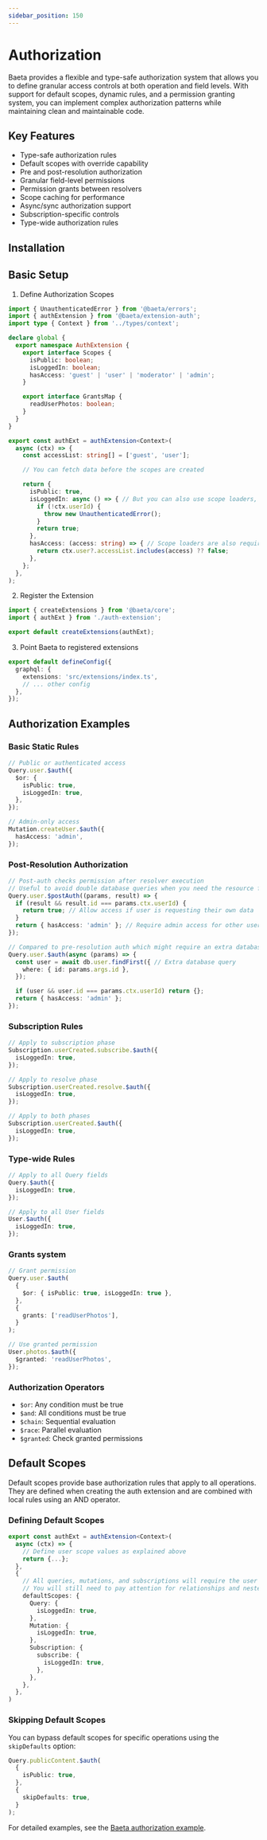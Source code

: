 ```yaml
---
sidebar_position: 150
---
```


# Authorization

Baeta provides a flexible and type-safe authorization system that allows you to define granular access controls at both operation and field levels. With support for default scopes, dynamic rules, and a permission granting system, you can implement complex authorization patterns while maintaining clean and maintainable code.

## Key Features

- Type-safe authorization rules
- Default scopes with override capability
- Pre and post-resolution authorization
- Granular field-level permissions
- Permission grants between resolvers
- Scope caching for performance
- Async/sync authorization support
- Subscription-specific controls
- Type-wide authorization rules

## Installation


<PackageManagerAdd package="@baeta/extension-auth" />

## Basic Setup

1. Define Authorization Scopes

```typescript
import { UnauthenticatedError } from '@baeta/errors';
import { authExtension } from '@baeta/extension-auth';
import type { Context } from '../types/context';

declare global {
  export namespace AuthExtension {
    export interface Scopes {
      isPublic: boolean;
      isLoggedIn: boolean;
      hasAccess: 'guest' | 'user' | 'moderator' | 'admin';
    }

    export interface GrantsMap {
      readUserPhotos: boolean;
    }
  }
}

export const authExt = authExtension<Context>(
  async (ctx) => {
    const accessList: string[] = ['guest', 'user'];

    // You can fetch data before the scopes are created

    return {
      isPublic: true,
      isLoggedIn: async () => { // But you can also use scope loaders, which will be resolved lazily, when needed
        if (!ctx.userId) {
          throw new UnauthenticatedError();
        }
        return true;
      },
      hasAccess: (access: string) => { // Scope loaders are also required for non-boolean scopes
        return ctx.user?.accessList.includes(access) ?? false;
      },
    };
  },
);
```

2. Register the Extension

```typescript
import { createExtensions } from '@baeta/core';
import { authExt } from './auth-extension';

export default createExtensions(authExt);
```

3. Point Baeta to registered extensions

```typescript
export default defineConfig({
  graphql: {
    extensions: 'src/extensions/index.ts',
    // ... other config
  },
});
```

## Authorization Examples

### Basic Static Rules

```typescript
// Public or authenticated access
Query.user.$auth({
  $or: {
    isPublic: true,
    isLoggedIn: true,
  },
});

// Admin-only access
Mutation.createUser.$auth({
  hasAccess: 'admin',
});
```

### Post-Resolution Authorization

```typescript
// Post-auth checks permission after resolver execution
// Useful to avoid double database queries when you need the resource for permission checking
Query.user.$postAuth((params, result) => {
  if (result && result.id === params.ctx.userId) {
    return true; // Allow access if user is requesting their own data
  }
  return { hasAccess: 'admin' }; // Require admin access for other users' data
});

// Compared to pre-resolution auth which might require an extra database query
Query.user.$auth(async (params) => {
  const user = await db.user.findFirst({ // Extra database query
    where: { id: params.args.id },
  });

  if (user && user.id === params.ctx.userId) return {};
  return { hasAccess: 'admin' };
});
```

### Subscription Rules
    
```typescript
// Apply to subscription phase
Subscription.userCreated.subscribe.$auth({
  isLoggedIn: true,
});

// Apply to resolve phase
Subscription.userCreated.resolve.$auth({
  isLoggedIn: true,
});

// Apply to both phases
Subscription.userCreated.$auth({
  isLoggedIn: true,
});
```

### Type-wide Rules
```typescript
// Apply to all Query fields
Query.$auth({
  isLoggedIn: true,
});

// Apply to all User fields
User.$auth({
  isLoggedIn: true,
});
```

### Grants system

```typescript
// Grant permission
Query.user.$auth(
  {
    $or: { isPublic: true, isLoggedIn: true },
  },
  {
    grants: ['readUserPhotos'],
  }
);

// Use granted permission
User.photos.$auth({
  $granted: 'readUserPhotos',
});
```

### Authorization Operators

- `$or`: Any condition must be true
- `$and`: All conditions must be true
- `$chain`: Sequential evaluation
- `$race`: Parallel evaluation
- `$granted`: Check granted permissions

## Default Scopes

Default scopes provide base authorization rules that apply to all operations. They are defined when creating the auth extension and are combined with local rules using an AND operator.

### Defining Default Scopes

```typescript
export const authExt = authExtension<Context>(
  async (ctx) => {
    // Define user scope values as explained above
    return {...};
  },
  {
    // All queries, mutations, and subscriptions will require the user to be logged in.
    // You will still need to pay attention for relationships and nested queries.
    defaultScopes: {
      Query: {
        isLoggedIn: true,
      },
      Mutation: {
        isLoggedIn: true,
      },
      Subscription: {
        subscribe: {
          isLoggedIn: true,
        },
      },
    },
  },
)
```

### Skipping Default Scopes

You can bypass default scopes for specific operations using the `skipDefaults` option:

```typescript
Query.publicContent.$auth(
  {
    isPublic: true,
  },
  {
    skipDefaults: true,
  }
);
```

For detailed examples, see the [Baeta authorization example](https://github.com/andreisergiu98/baeta/tree/main/examples/auth).